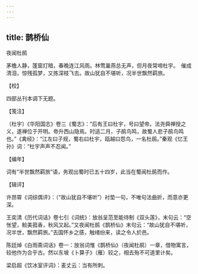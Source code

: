 ```yaml
---
---
---
```

title: 鹊桥仙
---



夜闻杜鹃





茅檐人静，蓬窗灯暗，春晚连江风雨。林莺巢燕总无声，但月夜常啼杜宇。　催成清泪，惊残孤梦，又拣深枝飞去。故山犹自不堪听，况半世飘然羁旅。

【校】

四部丛刊本调下无题。

【笺注】

〔杜宇〕《华阳国志》卷三《蜀志》：“后有王曰杜宇，号曰望帝。法尧舜禅授之义，遂禅位于开明。帝升西山隐焉。时适二月，子鹃鸟鸣，故蜀人悲子鹃鸟鸣也。”《禽经》：“江左曰子规，蜀右曰杜宇，瓯越曰怨鸟，一名杜鹃。”秦观《忆王孙》词：“杜宇声声不忍闻。”

【编年】

词有“半世飘然羁旅”语，务观出蜀时已五十四岁，此当在蜀闻杜鹃而作。

【辑评】

许昂霄《词综偶评》：（“故山犹自不堪听”）衬垫一句，不唯句法曲折，而意亦更深。

王奕清《历代词话》卷七引《词统》：放翁呈范至能待制《双头莲》，末句云：“空怅望，鲙美菰香，秋风又起。”又夜闻杜鹃《鹊桥仙》末句云：“故山犹自不堪听，况半世，飘然羁旅。”去国怀乡之感，触绪纷来，读之令人於邑。

陈廷焯《白雨斋词话》卷一：放翁词惟《鹊桥仙》（夜闻杜鹃）一章，借物寓言，较他作为合乎古。然以东坡《卜算子》（雁）较之，相去殆不可道里计矣。

梁启超《饮冰室评词》：麦丈云：当有所刺。